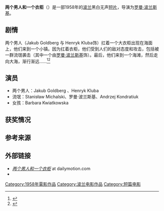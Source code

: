 {{Orphan|time=2016-12-20T14:27:22+00:00}}

{{Infobox Film
|片名          = 两个男人和一个衣柜
|電影原名      = Dwaj ludzie z szafą
|圖像          = 
|圖像說明      = 
|導演          = 罗曼·波兰斯基
|監製          = 
|製片          =|編劇          = 
|劇本          = 罗曼·波兰斯基
|故事          = 
|原著          = 
|旁白          = 
|統籌          = 
|主演          = Jakub Goldberg、Henryk Kluba
|分級          = 
|副標題        = 
|主題曲        = 
|片頭曲        = 
|片尾曲        = 
|配樂          = Krzysztof Komeda
|攝影          = Maciej Kijowski
|剪輯          = 
|製片商        = |發行商        = 
|上映日期      = <!-- {{Film date|年|月|日|上映地區}} -->
|發行日期      = 
|片長          = 15分钟
|產地          =  {{POL}} 
|語言          = 
|官方網站      = 
|預算          = 
|票房          = 
|前集          = 
|續集          = 
|中國大陸片名  = 
|香港片名      = 
|澳門片名      = 
|臺灣片名      = 
|新馬片名      = 
|sarft_id    = <!-- 公映許可號碼 -->
|amg_id      = <!-- AMG（All Media Guide）ID -->
|imdb_id     =0051566
}}
'''两个男人和一个衣柜'''（{{lang-pl|Dwaj ludzie z szafą}}）是一部1958年的[[波兰|波兰]]黑白无声[[短片|短片]]，导演为[[罗曼·波兰斯基|罗曼·波兰斯基]]。
== 剧情 ==
两个男人（Jakub Goldberg 与 Henryk Kluba饰）扛着一个大衣柜出现在海面上，他们来到一个小镇。因为扛着衣柜，他们受到人们的敌对态度和攻击，包括被一群流氓袭击（其中一个由[[罗曼·波兰斯基|罗曼·波兰斯基]]饰）。最后，他们来到一个海滩，然后走向大海，渐行渐远……<ref name=rt>{{Cite web |url=http://uk.rottentomatoes.com/m/two_men_and_a_wardrobe/ |title=Rotten Tomatoes |accessdate=2013-08-25 |archive-date=2013-02-01 |archive-url=https://archive.is/20130201132003/http://uk.rottentomatoes.com/m/two_men_and_a_wardrobe/ |dead-url=no }}</ref><ref name=imdb>{{Cite web |url=http://www.imdb.com/title/tt0051566/ |title=IMDB |accessdate=2013-08-25 |archive-date=2020-08-21 |archive-url=https://web.archive.org/web/20200821014657/https://www.imdb.com/title/tt0051566/ |dead-url=no }}</ref>

== 演员 ==
*两个男人：Jakub Goldberg 、Henryk Kluba 
*流氓：Stanisław Michalski、罗曼·波兰斯基、Andrzej Kondratiuk 
*女孩：Barbara Kwiatkowska

== 获奖情况 ==
== 参考来源 ==
{{reflist}}

==外部链接==
*[http://www.dailymotion.com/video/x1aykd_polanskishorts-two-men-and-a-wardro_shortfilms  ''两个男人和一个衣柜'']{{Wayback|url=http://www.dailymotion.com/video/x1aykd_polanskishorts-two-men-and-a-wardro_shortfilms |date=20160303172326 }} at dailymotion.com
*{{imdb title|0051566|两个男人和一个衣柜}}

{{Roman Polanski}}

{{DEFAULTSORT:Dwaj ludzie z szafą}}
[[Category:1958年電影作品|Category:1958年電影作品]]
[[Category:波兰电影作品|Category:波兰电影作品]]
[[Category:短篇电影|Category:短篇电影]]